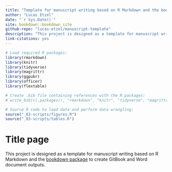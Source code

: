 ```yaml
---
title: "Template for manuscript writing based on R Markdown and the bookdown package to create GitBook and Word document outputs."
author: "Lucas Etzel"
date: "`r Sys.Date()`"
site: bookdown::bookdown_site
github-repo: "lucas-etzel/manuscript-template"
description: "This project is designed as a template for manuscript writing based on R Markdown and the [bookdown package](<https://bookdown.org/>) to create GitBook and Word document outputs."
link-citations: yes
---
```


```r

# Load required R packages:
library(rmarkdown)
library(knitr)
library(tidyverse)
library(magrittr)
library(ggpubr)
library(officer)
library(flextable)

# Create .bib file containing references with the R packages:
# write_bib(c(.packages(), "rmarkdown", "knitr", "tidyverse", "magrittr", "ggpubr", "officer", "flextable"), file = "_01-references/packages.bib")

# Source R code to load data and perform data wrangling:
source("_03-scripts/figures.R")
source("_03-scripts/tables.R")
```

# Title page {-}

This project is designed as a template for manuscript writing based on R Markdown and the [bookdown package](<https://bookdown.org/>) to create GitBook and Word document outputs.